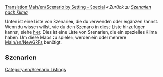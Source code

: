 [[Translation:Main/en/Scenario by Setting - Special]]
''« Zurück zu [[Main/de/Szenarien nach Klima|Szenarien nach Klima]]''

[[Category:en/Scenario Listings]]

Unten ist eine Liste von Szenarien, die du verwenden oder ergänzen kannst. Wenn du wissen willst, wie du dein Szenario in diese Liste hinzufügen kannst, siehe [[Main/en/List of player-made scenarios|hier]]. Dies ist eine Liste von Szenarien, die ein spezielles Klima haben. Um diese Maps zu spielen, werden ein oder mehrere [[Main/en/NewGRF]]s benötigt.

==Szenarien==